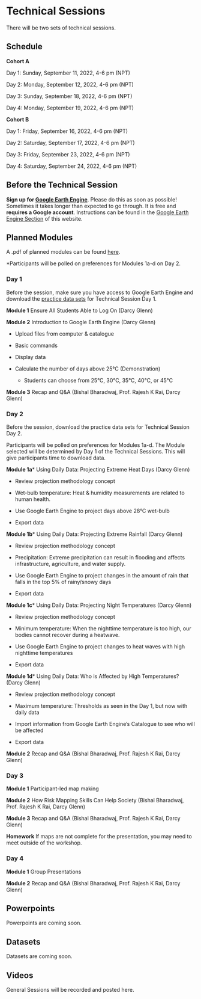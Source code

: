 # Technical Sessions

There will be two sets of technical sessions. 

## Schedule {-}

**Cohort A**

Day 1: Sunday, September 11, 2022, 4-6 pm (NPT)

Day 2: Monday, September 12, 2022, 4-6 pm (NPT)

Day 3: Sunday, September 18, 2022, 4-6 pm (NPT)

Day 4: Monday, September 19, 2022, 4-6 pm (NPT)

**Cohort B**

Day 1: Friday, September 16, 2022, 4-6 pm (NPT)

Day 2: Saturday, September 17, 2022, 4-6 pm (NPT)

Day 3: Friday, September 23, 2022, 4-6 pm (NPT)

Day 4: Saturday, September 24, 2022, 4-6 pm (NPT)

## Before the Technical Session {-}

**Sign up for [Google Earth Engine](https://earthengine.google.com/signup/){target="_blank"}**. Please do this as soon as possible! Sometimes it takes longer than expected to go through. It is free and **requires a Google account**. Instructions can be found in the [Google Earth Engine Section](https://woodwellrisk.github.io/Nepal_Workshops/google-earth-engine.html) of this website.

## Planned Modules {-}

A .pdf of planned modules can be found [here](https://github.com/WoodwellRisk/Nepal_Workshops/blob/master/course_materials/Workshop_Invitation.pdf).

*Participants will be polled on preferences for Modules 1a-d on Day 2.

### Day 1 {-}

Before the session, make sure you have access to Google Earth Engine and download the [practice data sets](https://github.com/WoodwellRisk/Nepal_Workshops/blob/master/data/DataFiles-Technical_Session_Day_1.zip) for Technical Session Day 1.

**Module 1**	Ensure All Students Able to Log On (Darcy Glenn)

**Module 2**	Introduction to Google Earth Engine (Darcy Glenn)

* Upload files from computer & catalogue

* Basic commands

* Display data

* Calculate the number of days above 25°C (Demonstration)

  + Students can choose from 25°C, 30°C, 35°C, 40°C, or 45°C

**Module 3**	Recap and Q&A (Bishal Bharadwaj, Prof. Rajesh K Rai, Darcy Glenn)

### Day 2 {-}
Before the session, download the practice data sets for Technical Session Day 2.

Participants will be polled on preferences for Modules 1a-d. The Module selected will be determined by Day 1 of the Technical Sessions. This will give participants time to download data.

**Module 1a***	Using Daily Data: Projecting Extreme Heat Days (Darcy Glenn)

* Review projection methodology concept

* Wet-bulb temperature: Heat & humidity measurements are related to human health.

* Use Google Earth Engine to project days above 28°C wet-bulb 

* Export data

**Module 1b***	Using Daily Data: Projecting Extreme Rainfall (Darcy Glenn)

* Review projection methodology concept

* Precipitation: Extreme precipitation can result in flooding and affects infrastructure, agriculture, and water supply.

* Use Google Earth Engine to project changes in the amount of rain that falls in the top 5% of rainy/snowy days

* Export data

**Module 1c***	Using Daily Data: Projecting Night Temperatures (Darcy Glenn)

* Review projection methodology concept

* Minimum temperature: When the nighttime temperature is too high, our bodies cannot recover during a heatwave.

* Use Google Earth Engine to project changes to heat waves with high nighttime temperatures

* Export data

**Module 1d***	Using Daily Data: Who is Affected by High Temperatures? (Darcy Glenn)

* Review projection methodology concept

* Maximum temperature: Thresholds as seen in the Day 1, but now with daily data

* Import information from Google Earth Engine’s Catalogue to see who will be affected

* Export data

**Module 2** Recap and Q&A (Bishal Bharadwaj, Prof. Rajesh K Rai, Darcy Glenn)

### Day 3 {-}

**Module 1**	Participant-led map making

**Module 2**	How Risk Mapping Skills Can Help Society (Bishal Bharadwaj, Prof. Rajesh K Rai, Darcy Glenn) 

**Module 3**	Recap and Q&A (Bishal Bharadwaj, Prof. Rajesh K Rai, Darcy Glenn) 

**Homework** If maps are not complete for the presentation, you may need to meet outside of the workshop.

### Day 4 {-}

**Module 1**	Group Presentations

**Module 2**	Recap and Q&A (Bishal Bharadwaj, Prof. Rajesh K Rai, Darcy Glenn)

## Powerpoints {-}

Powerpoints are coming soon.

## Datasets {-}

Datasets are coming soon.

## Videos {-}

General Sessions will be recorded and posted here.
